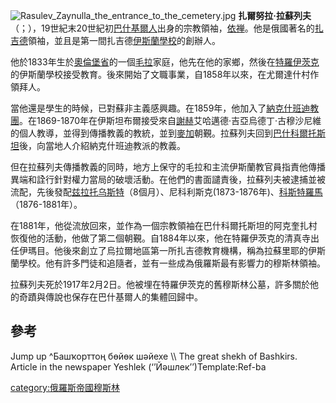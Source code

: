 {{refimprove|time=2017-01-24T04:16:32+00:00}}
{{Infobox person
| name                  = 扎尔努拉·拉苏列夫 <br /> Зәйнулла Рәсүлев
| image                 = Rasulev Zaynulla.jpg
| alt                   =
| caption               =
| birth_date            = {{Birth date|df=y|1833|03|25}}
| birth_place           = {{Flag|Russian Empire|1858}}[[奥伦堡省|奥伦堡省]]上乌拉尔斯克区夏里普村（Sharip，今俄罗斯[[巴什科尔托斯坦共和国|巴什科尔托斯坦共和国]][[乌恰雷区|乌恰雷区]]）
| death_date            = {{Death date and age|df=y|1917|02|02|1833|03|25}}
| death_place           = 俄罗斯[[特羅伊茨克_(車里雅賓斯克州)|特罗伊茨克]]
| othername             =
| occupation            = 宗教领袖
| spouse                = 
| website               =
}}
[[File:Rasulev_Zaynulla_the_entrance_to_the_cemetery.jpg|thumb]]
'''扎爾努拉·拉蘇列夫'''（{{lang-ba|Зәйнулла Рәсүлев}}；{{bd|1833年|3月25日|1917年|2月2日}}），19世紀末20世紀初[[巴什基爾人|巴什基爾人]]出身的宗教領袖，[[依禅|依禅]]。他是俄國著名的[[扎吉德|扎吉德]]領袖，並且是第一間扎吉德[[伊斯蘭學校|伊斯蘭學校]]的創辦人。

他於1833年生於[[奧倫堡省|奧倫堡省]]的一個[[毛拉|毛拉]]家庭，他先在他的家鄉，然後在[[特羅伊茨克|特羅伊茨克]]的伊斯蘭學校接受教育。後來開始了文職事業，自1858年以來，在尤爾達什村作領拜人。

當他還是學生的時候，已對蘇非主義感興趣。在1859年，他加入了[[納克什班迪教團|納克什班迪教團]]。在1869-1870年在伊斯坦布爾接受來自[[謝赫|謝赫]]艾哈邁德·吉亞烏德丁·古穆沙尼維的個人教導，並得到傳播教義的教統，並到[[麥加|麥加]]朝覲。拉蘇列夫回到[[巴什科爾托斯坦|巴什科爾托斯坦]]後，向當地人介紹納克什班迪教派的教義。

但在拉蘇列夫傳播教義的同時，地方上保守的毛拉和主流伊斯蘭教官員指責他傳播異端和詮行針對權力當局的破壞活動。在他們的書面譴責後，拉蘇列夫被逮捕並被流配，先後發配[[兹拉托乌斯特|兹拉托乌斯特]]（8個月）、尼科利斯克(1873-1876年)、[[科斯特羅馬|科斯特羅馬]]（1876-1881年）。

在1881年，他從流放回來，並作為一個宗教領袖在巴什科爾托斯坦的阿克奎扎村恢復他的活動，他做了第二個朝覲。自1884年以來，他在特羅伊茨克的清真寺出任伊瑪目。他後來創立了烏拉爾地區第一所扎吉德教育機構，稱為拉蘇里耶的伊斯蘭學校。他有許多門徒和追隨者，並有一些成為俄羅斯最有影響力的穆斯林領袖。

拉蘇列夫死於1917年2月2日。他被埋在特羅伊茨克的舊穆斯林公墓，許多關於他的奇蹟與傳說也保存在巴什基爾人的集體回歸中。

==參考==
Jump up 
^Башҡорттоң бөйөк шәйехе \\ The great shekh of Bashkirs. Article in the newspaper Yeshlek (‘’Йәшлек’’)Template:Ref-ba

[[category:俄羅斯帝國穆斯林|category:俄羅斯帝國穆斯林]]